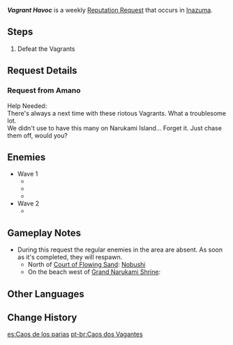 {{Quest Infobox
|id            = 
|image         = Amano Icon.png
|type          = World
|group         = Request
|summary       = Defeat the Vagrants causing trouble on Narukami Island.
|startLocation = [[Narukami Island]], [[Inazuma]]
|region        = Inazuma
|area          = Narukami Island
|characters    = Amano; Traveler
|rep           = Inazuma
|mora          = 20,000
}}
'''''Vagrant Havoc''''' is a weekly [[Reputation Request]] that occurs in [[Inazuma]].

==Steps==
#Defeat the Vagrants

==Request Details==
===Request from Amano===
{{Quest Description|Vagrants are causing trouble somewhere on Narukami Island. [[Amano]] hopes that someone can help resolve the chaos.}}
Help Needed:<br />
There's always a next time with these riotous Vagrants. What a troublesome lot.<br />
We didn't use to have this many {{Color|buzzword|Vagrants}} on Narukami Island... Forget it. Just chase them off, would you?

==Enemies==
* Wave 1
** {{Enemy|Nobushi: Hitsukeban|x=2}}
** {{Enemy|Nobushi: Jintouban|x=1}}
** {{Enemy|Nobushi: Kikouban|x=1}}
* Wave 2
** {{Enemy|Nobushi: Kikouban|x=3}}

==Gameplay Notes==
* During this request the regular enemies in the area are absent. As soon as it's completed, they will respawn.
** North of [[Court of Flowing Sand]]: [[Nobushi]]
** On the beach west of [[Grand Narukami Shrine]]: {{Enemy|Large Hydro Slime|x=2}}

==Other Languages==
{{Other Languages
|en      = Vagrant Havoc
|zhs     = 浮浪人引起的混乱
|zhs_rm  = Fúlàngrén Yínqǐ de Hùnluàn
|zht     = 浮浪人引起的混亂
|zht_rm  = Fúlàngrén Yínqǐ de Hùnluàn
|zh_tl   = Chaos Caused by Vagrants
|ja      = 浮浪人が起こした混乱
|ja_rm   = Furounin ga Okoshita Konran
|ja_tl   = Chaos Caused by Vagrants
|ko      = 부랑인이 일으킨 혼란
|ko_rm   = Burang'in-i Ireukin Hollan
|ko_tl   = Chaos Caused by Vagrants
|es      = Caos de los parias
|es_tl   = 
|fr      = Vagabonds en plein tohu-bohu
|fr_tl   = Vagrants in the Midst of a Hustle and Bustle
|ru      = Хаоc, вызванный бродягами
|ru_tl   = Chaos Caused By Vagrants
|th      = ความโกลาหลที่เกิดจาก Vagrant
|th_rm   = 
|th_tl   = 
|vi      = Kẻ Lang Thang Gây Rối
|vi_tl   = 
|de      = Vagabundierendes Unheil
|de_tl   = Vagabond Calamity
|id      = Kekacauan Oleh Perantau
|id_tl   = Chaos By Vagrant
|pt      = Caos dos Vagantes
|pt_tl   = Vagrant Chaos
|tr      = Yağmacı Serseriler
|tr_tl   = 
|it      = Lo scompiglio dei ronin
|it_tl   = 
}}

==Change History==
{{Change History|2.0}}

[[es:Caos de los parias]]
[[pt-br:Caos dos Vagantes]]